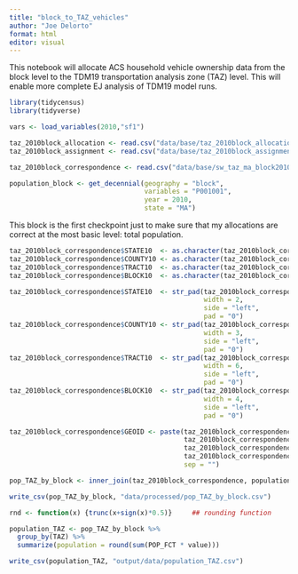 ```yaml
---
title: "block_to_TAZ_vehicles"
author: "Joe Delorto"
format: html
editor: visual
---
```


This notebook will allocate ACS household vehicle ownership data from the block level to the TDM19 transportation analysis zone (TAZ) level. This will enable more complete EJ analysis of TDM19 model runs.

```r
library(tidycensus)
library(tidyverse)
```

```r
vars <- load_variables(2010,"sf1")
```

```r
taz_2010block_allocation <- read.csv("data/base/taz_2010block_allocation.csv")
taz_2010block_assignment <- read.csv("data/base/taz_2010block_assignment.csv")

taz_2010block_correspondence <- read.csv("data/base/sw_taz_ma_block2010_taz_correspondence.csv")

population_block <- get_decennial(geography = "block",
                                  variables = "P001001",
                                  year = 2010,
                                  state = "MA")
```

This block is the first checkpoint just to make sure that my allocations are correct at the most basic level: total population.

```r
taz_2010block_correspondence$STATE10  <- as.character(taz_2010block_correspondence$STATE10)
taz_2010block_correspondence$COUNTY10 <- as.character(taz_2010block_correspondence$COUNTY10)
taz_2010block_correspondence$TRACT10  <- as.character(taz_2010block_correspondence$TRACT10)
taz_2010block_correspondence$BLOCK10  <- as.character(taz_2010block_correspondence$BLOCK10)

taz_2010block_correspondence$STATE10  <- str_pad(taz_2010block_correspondence$STATE10,
                                                 width = 2,
                                                 side = "left",
                                                 pad = "0")
taz_2010block_correspondence$COUNTY10 <- str_pad(taz_2010block_correspondence$COUNTY10,
                                                 width = 3,
                                                 side = "left",
                                                 pad = "0")
taz_2010block_correspondence$TRACT10  <- str_pad(taz_2010block_correspondence$TRACT10,
                                                 width = 6, 
                                                 side = "left",
                                                 pad = "0")
taz_2010block_correspondence$BLOCK10  <- str_pad(taz_2010block_correspondence$BLOCK10,
                                                 width = 4,
                                                 side = "left",
                                                 pad = "0")

taz_2010block_correspondence$GEOID <- paste(taz_2010block_correspondence$STATE10,
                                            taz_2010block_correspondence$COUNTY10,
                                            taz_2010block_correspondence$TRACT10,
                                            taz_2010block_correspondence$BLOCK10,
                                            sep = "")

pop_TAZ_by_block <- inner_join(taz_2010block_correspondence, population_block)

write_csv(pop_TAZ_by_block, "data/processed/pop_TAZ_by_block.csv")

rnd <- function(x) {trunc(x+sign(x)*0.5)}     ## rounding function

population_TAZ <- pop_TAZ_by_block %>%
  group_by(TAZ) %>%
  summarize(population = round(sum(POP_FCT * value)))

write_csv(population_TAZ, "output/data/population_TAZ.csv")
```

